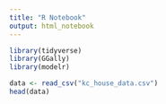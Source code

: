 ```yaml
---
title: "R Notebook"
output: html_notebook
---
```



```r
library(tidyverse)
library(GGally)
library(modelr)
```

```r
data <- read_csv("kc_house_data.csv")
head(data)
```

